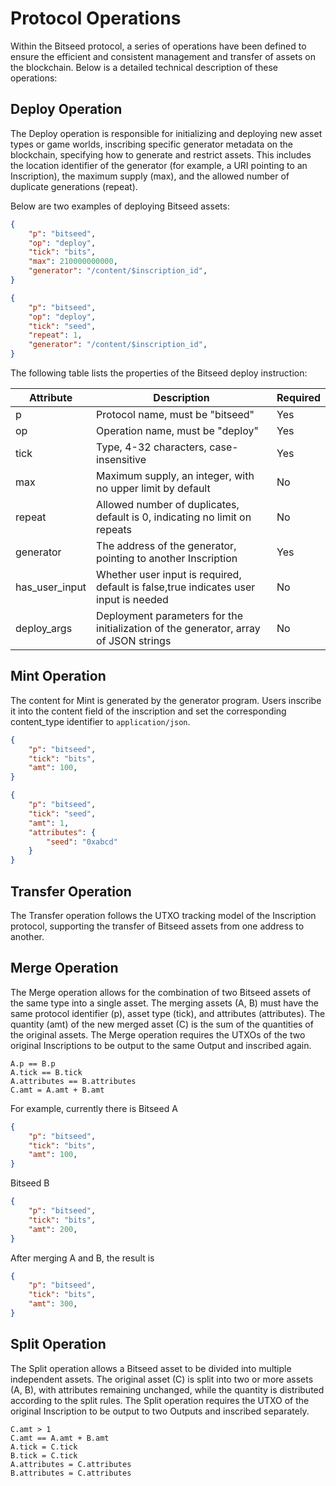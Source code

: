 # Protocol Operations

Within the Bitseed protocol, a series of operations have been defined to ensure the efficient and consistent management and transfer of assets on the blockchain. Below is a detailed technical description of these operations:

## Deploy Operation

The Deploy operation is responsible for initializing and deploying new asset types or game worlds, inscribing specific generator metadata on the blockchain, specifying how to generate and restrict assets. This includes the location identifier of the generator (for example, a URI pointing to an Inscription), the maximum supply (max), and the allowed number of duplicate generations (repeat).

Below are two examples of deploying Bitseed assets:

```json
{
    "p": "bitseed",
    "op": "deploy",
    "tick": "bits",
    "max": 210000000000,
    "generator": "/content/$inscription_id",
}

{
    "p": "bitseed",
    "op": "deploy",
    "tick": "seed",
    "repeat": 1,
    "generator": "/content/$inscription_id",
}
```

The following table lists the properties of the Bitseed deploy instruction:

| Attribute       | Description                                                                          | Required |
| --------------- | -------------------------------------------------------------------------------------| ---------|
| p               | Protocol name, must be "bitseed"                                                     | Yes|
| op              | Operation name, must be "deploy"                                                     | Yes|
| tick            | Type, 4-32 characters, case-insensitive                                              | Yes|
| max             | Maximum supply, an integer, with no upper limit by default                           | No |
| repeat          | Allowed number of duplicates, default is 0, indicating no limit on repeats           | No |
| generator       | The address of the generator, pointing to another Inscription                        | Yes|
| has_user_input  | Whether user input is required, default is false,true indicates user input is needed | No |
| deploy_args     | Deployment parameters for the initialization of the generator, array of JSON strings | No |

## Mint Operation

The content for Mint is generated by the generator program. Users inscribe it into the content field of the inscription and set the corresponding content_type identifier to `application/json`.

```json
{
    "p": "bitseed",
    "tick": "bits",
    "amt": 100,
}

{
    "p": "bitseed",
    "tick": "seed",
    "amt": 1,
    "attributes": {
        "seed": "0xabcd"
    } 
}
```

## Transfer Operation

The Transfer operation follows the UTXO tracking model of the Inscription protocol, supporting the transfer of Bitseed assets from one address to another.
   
## Merge Operation

The Merge operation allows for the combination of two Bitseed assets of the same type into a single asset. The merging assets (A, B) must have the same protocol identifier (p), asset type (tick), and attributes (attributes). The quantity (amt) of the new merged asset (C) is the sum of the quantities of the original assets.
The Merge operation requires the UTXOs of the two original Inscriptions to be output to the same Output and inscribed again.

```text
A.p == B.p
A.tick == B.tick
A.attributes == B.attributes
C.amt = A.amt + B.amt
```

For example, currently there is Bitseed A 
```json
{
    "p": "bitseed",
    "tick": "bits",
    "amt": 100,
}
```

Bitseed B

```json
{
    "p": "bitseed",
    "tick": "bits",
    "amt": 200,
}
```

After merging A and B, the result is

```json
{
    "p": "bitseed",
    "tick": "bits",
    "amt": 300,
}
```

## Split Operation

The Split operation allows a Bitseed asset to be divided into multiple independent assets. The original asset (C) is split into two or more assets (A, B), with attributes remaining unchanged, while the quantity is distributed according to the split rules.
The Split operation requires the UTXO of the original Inscription to be output to two Outputs and inscribed separately.

```text
C.amt > 1
C.amt == A.amt + B.amt
A.tick = C.tick
B.tick = C.tick
A.attributes = C.attributes
B.attributes = C.attributes
```